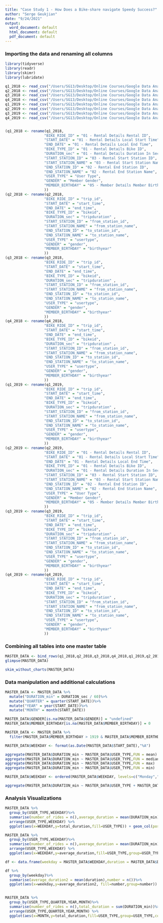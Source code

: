 ```yaml
---
title: "Case Study 1 - How Does a Bike-share navigate Speedy Success?"
author: "Serge Geukjian"
date: "9/24/2021"
output:
  word_document: default
  html_document: default
  pdf_document: default
---
```

### **Importing the data and renaming all columns**
```r
library(tidyverse)
library(readr)
library(skimr)
library(lubridate)

q1_2018 <- read_csv("/Users/SG13/Desktop/Online Courses/Google Data Analytics Professional Certificate (COURSERA)/Course 8 - Google Data Analytics Capstone -  Complete a Case Study (COURSERA)/Case Study 1/Tables from the Database/2018 (Full)/Divvy_Trips_2018_Q1.csv")
q2_2018 <- read_csv("/Users/SG13/Desktop/Online Courses/Google Data Analytics Professional Certificate (COURSERA)/Course 8 - Google Data Analytics Capstone -  Complete a Case Study (COURSERA)/Case Study 1/Tables from the Database/2018 (Full)/Divvy_Trips_2018_Q2.csv")
q3_2018 <- read_csv("/Users/SG13/Desktop/Online Courses/Google Data Analytics Professional Certificate (COURSERA)/Course 8 - Google Data Analytics Capstone -  Complete a Case Study (COURSERA)/Case Study 1/Tables from the Database/2018 (Full)/Divvy_Trips_2018_Q3.csv")
q4_2018 <- read_csv("/Users/SG13/Desktop/Online Courses/Google Data Analytics Professional Certificate (COURSERA)/Course 8 - Google Data Analytics Capstone -  Complete a Case Study (COURSERA)/Case Study 1/Tables from the Database/2018 (Full)/Divvy_Trips_2018_Q4.csv")
q1_2019 <- read_csv("/Users/SG13/Desktop/Online Courses/Google Data Analytics Professional Certificate (COURSERA)/Course 8 - Google Data Analytics Capstone -  Complete a Case Study (COURSERA)/Case Study 1/Tables from the Database/2019 (Full)/Divvy_Trips_2019_Q1.csv")
q2_2019 <- read_csv("/Users/SG13/Desktop/Online Courses/Google Data Analytics Professional Certificate (COURSERA)/Course 8 - Google Data Analytics Capstone -  Complete a Case Study (COURSERA)/Case Study 1/Tables from the Database/2019 (Full)/Divvy_Trips_2019_Q2.csv")
q3_2019 <- read_csv("/Users/SG13/Desktop/Online Courses/Google Data Analytics Professional Certificate (COURSERA)/Course 8 - Google Data Analytics Capstone -  Complete a Case Study (COURSERA)/Case Study 1/Tables from the Database/2019 (Full)/Divvy_Trips_2019_Q3.csv")
q4_2019 <- read_csv("/Users/SG13/Desktop/Online Courses/Google Data Analytics Professional Certificate (COURSERA)/Course 8 - Google Data Analytics Capstone -  Complete a Case Study (COURSERA)/Case Study 1/Tables from the Database/2019 (Full)/Divvy_Trips_2019_Q4.csv")


(q1_2018 <- rename(q1_2018,
                  "BIKE_RIDE_ID" = "01 - Rental Details Rental ID",
                  "START_DATE" = "01 - Rental Details Local Start Time",
                  "END_DATE" = "01 - Rental Details Local End Time",
                  "BIKE_TYPE_ID" = "01 - Rental Details Bike ID",
                  "DURATION_sec" = "01 - Rental Details Duration In Seconds Uncapped",
                  "START_STATION_ID" = "03 - Rental Start Station ID",
                  "START_STATION_NAME" = "03 - Rental Start Station Name",
                  "END_STATION_ID" = "02 - Rental End Station ID",
                  "END_STATION_NAME" = "02 - Rental End Station Name",
                  "USER_TYPE" = "User Type",
                  "GENDER" = "Member Gender",
                  "MEMBER_BIRTHDAY" = "05 - Member Details Member Birthday Year"
                  ))
(q2_2018 <- rename(q2_2018,
                  "BIKE_RIDE_ID" = "trip_id",
                  "START_DATE" = "start_time",
                  "END_DATE" = "end_time",
                  "BIKE_TYPE_ID" = "bikeid",
                  "DURATION_sec" = "tripduration" ,
                  "START_STATION_ID" = "from_station_id",
                  "START_STATION_NAME" = "from_station_name",
                  "END_STATION_ID" = "to_station_id",
                  "END_STATION_NAME" = "to_station_name",
                  "USER_TYPE" = "usertype",
                  "GENDER" = "gender",
                  "MEMBER_BIRTHDAY" = "birthyear"
                  ))
(q3_2018 <- rename(q3_2018,
                  "BIKE_RIDE_ID" = "trip_id",
                  "START_DATE" = "start_time",
                  "END_DATE" = "end_time",
                  "BIKE_TYPE_ID" = "bikeid",
                  "DURATION_sec" = "tripduration" ,
                  "START_STATION_ID" = "from_station_id",
                  "START_STATION_NAME" = "from_station_name",
                  "END_STATION_ID" = "to_station_id",
                  "END_STATION_NAME" = "to_station_name",
                  "USER_TYPE" = "usertype",
                  "GENDER" = "gender",
                  "MEMBER_BIRTHDAY" = "birthyear"
                  ))
(q4_2018 <- rename(q4_2018,
                  "BIKE_RIDE_ID" = "trip_id",
                  "START_DATE" = "start_time",
                  "END_DATE" = "end_time",
                  "BIKE_TYPE_ID" = "bikeid",
                  "DURATION_sec" = "tripduration" ,
                  "START_STATION_ID" = "from_station_id",
                  "START_STATION_NAME" = "from_station_name",
                  "END_STATION_ID" = "to_station_id",
                  "END_STATION_NAME" = "to_station_name",
                  "USER_TYPE" = "usertype",
                  "GENDER" = "gender",
                  "MEMBER_BIRTHDAY" = "birthyear"
                  ))
(q1_2019 <- rename(q1_2019,
                  "BIKE_RIDE_ID" = "trip_id",
                  "START_DATE" = "start_time",
                  "END_DATE" = "end_time",
                  "BIKE_TYPE_ID" = "bikeid",
                  "DURATION_sec" = "tripduration" ,
                  "START_STATION_ID" = "from_station_id",
                  "START_STATION_NAME" = "from_station_name",
                  "END_STATION_ID" = "to_station_id",
                  "END_STATION_NAME" = "to_station_name",
                  "USER_TYPE" = "usertype",
                  "GENDER" = "gender",
                  "MEMBER_BIRTHDAY" = "birthyear"
                  ))
(q2_2019 <- rename(q2_2019,
                  "BIKE_RIDE_ID" = "01 - Rental Details Rental ID",
                  "START_DATE" = "01 - Rental Details Local Start Time",
                  "END_DATE" = "01 - Rental Details Local End Time",
                  "BIKE_TYPE_ID" = "01 - Rental Details Bike ID",
                  "DURATION_sec" = "01 - Rental Details Duration In Seconds Uncapped",
                  "START_STATION_ID" = "03 - Rental Start Station ID",
                  "START_STATION_NAME" = "03 - Rental Start Station Name",
                  "END_STATION_ID" = "02 - Rental End Station ID",
                  "END_STATION_NAME" = "02 - Rental End Station Name",
                  "USER_TYPE" = "User Type",
                  "GENDER" = "Member Gender",
                  "MEMBER_BIRTHDAY" = "05 - Member Details Member Birthday Year"
                  ))
(q3_2019 <- rename(q3_2019,
                  "BIKE_RIDE_ID" = "trip_id",
                  "START_DATE" = "start_time",
                  "END_DATE" = "end_time",
                  "BIKE_TYPE_ID" = "bikeid",
                  "DURATION_sec" = "tripduration" ,
                  "START_STATION_ID" = "from_station_id",
                  "START_STATION_NAME" = "from_station_name",
                  "END_STATION_ID" = "to_station_id",
                  "END_STATION_NAME" = "to_station_name",
                  "USER_TYPE" = "usertype",
                  "GENDER" = "gender",
                  "MEMBER_BIRTHDAY" = "birthyear"
                  ))
(q4_2019 <- rename(q4_2019,
                  "BIKE_RIDE_ID" = "trip_id",
                  "START_DATE" = "start_time",
                  "END_DATE" = "end_time",
                  "BIKE_TYPE_ID" = "bikeid",
                  "DURATION_sec" = "tripduration" ,
                  "START_STATION_ID" = "from_station_id",
                  "START_STATION_NAME" = "from_station_name",
                  "END_STATION_ID" = "to_station_id",
                  "END_STATION_NAME" = "to_station_name",
                  "USER_TYPE" = "usertype",
                  "GENDER" = "gender",
                  "MEMBER_BIRTHDAY" = "birthyear"
                  ))
```
### **Combining all tables into one master table**
```r
MASTER_DATA <- bind_rows(q1_2018,q2_2018,q3_2018,q4_2018,q1_2019,q2_2019,q3_2019,q4_2019)
glimpse(MASTER_DATA)

```
```r
skim_without_charts(MASTER_DATA)
```

### **Data manipulation and additional calculations**
```r
MASTER_DATA <- MASTER_DATA %>%
  mutate("DURATION_min" = DURATION_sec / 60)%>%
  mutate("QUARTER" = quarter(START_DATE))%>%
  mutate("YEAR" = year(START_DATE))%>%
  mutate("MONTH" = month(START_DATE))

MASTER_DATA$GENDER[is.na(MASTER_DATA$GENDER)] = "undefined"
MASTER_DATA$MEMBER_BIRTHDAY[is.na(MASTER_DATA$MEMBER_BIRTHDAY)] = 0

MASTER_DATA <- MASTER_DATA %>%
  filter(MASTER_DATA$MEMBER_BIRTHDAY > 1919 & MASTER_DATA$MEMBER_BIRTHDAY != 0)

MASTER_DATA$WEEKDAY <- format(as.Date(MASTER_DATA$START_DATE),"%A")

aggregate(MASTER_DATA$DURATION_min ~ MASTER_DATA$USER_TYPE,FUN = mean)
aggregate(MASTER_DATA$DURATION_min ~ MASTER_DATA$USER_TYPE,FUN = median)
aggregate(MASTER_DATA$DURATION_min ~ MASTER_DATA$USER_TYPE,FUN = max)
aggregate(MASTER_DATA$DURATION_min ~ MASTER_DATA$USER_TYPE,FUN = min)

MASTER_DATA$WEEKDAY <- ordered(MASTER_DATA$WEEKDAY, levels=c("Monday","Tuesday","Wednesday","Thursday","Friday","Saturday","Sunday"))

aggregate(MASTER_DATA$DURATION_min ~ MASTER_DATA$USER_TYPE + MASTER_DATA$WEEKDAY, FUN = mean)
```

### **Analysis Visualizations**
```r
MASTER_DATA %>%
  group_by(USER_TYPE,WEEKDAY)%>%
  summarise(number_of_rides = n(),average_duration = mean(DURATION_min),max_duration = max(DURATION_min),total_duration = sum(DURATION_min))%>%
  arrange(USER_TYPE,WEEKDAY) %>%
  ggplot(aes(x=WEEKDAY,y=total_duration,fill=USER_TYPE)) + geom_col(position = "dodge") + labs(title = "Total Duration of Rides Throughout the week")
```
```r
MASTER_DATA %>%
  group_by(USER_TYPE,WEEKDAY)%>%
  summarise(number_of_rides = n(),average_duration = mean(DURATION_min),max_duration = max(DURATION_min),total_duration = sum(DURATION_min))%>%
  arrange(USER_TYPE,WEEKDAY) %>%
  ggplot(aes(x=WEEKDAY,y=average_duration,fill=USER_TYPE,group=USER_TYPE,color=USER_TYPE)) + geom_line(linetype = "dashed", color = "red") + geom_point() + labs(title = "Average Duration per User Type Throughout the Week")
```

```r
df <- data.frame(weekday = MASTER_DATA$WEEKDAY,duration = MASTER_DATA$DURATION_min)

df %>%  
  group_by(weekday)%>%
  summarise(average_duration2 = mean(duration),number = n())%>%
  ggplot(aes(x=weekday,y=average_duration2, fill=number,group=number)) + geom_point() + labs(title = "Average Duration Throughout the Week")
  
```

```r
MASTER_DATA %>%
  group_by(USER_TYPE,QUARTER,YEAR,MONTH)%>%
  summarise(number_of_rides = n(),total_duration = sum(DURATION_min))%>%
  arrange(USER_TYPE,QUARTER,YEAR,MONTH) %>%
  ggplot(aes(x=MONTH,y=total_duration,fill=USER_TYPE,group=USER_TYPE,color=USER_TYPE)) + geom_col(position = "dodge")+ facet_wrap(~YEAR) + labs(title = "Annual Sum of Duration per User")
```



